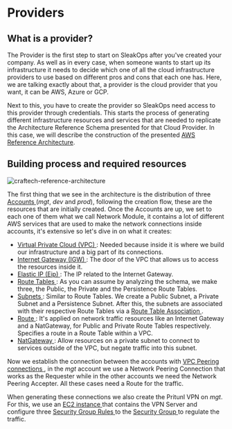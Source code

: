 
# Providers

## What is a provider?

The Provider is the first step to start on SleakOps after you've created your company. As well as in every case, when someone wants to start up its infrastructure it needs to decide which one of all the cloud infrastructure providers to use based on different pros and cons that each one has. Here, we are talking exactly about that, a provider is the cloud provider that you want, it can be AWS, Azure or GCP.

Next to this, you have to create the provider so SleakOps need access to this provider through credentials. This starts the process of generating different infrastructure resources and services that are needed to replicate the Architecture Reference Schema presented for that Cloud Provider. In this case, we will describe the construction of the presented [AWS Reference Architecture](/docs/provider/aws.mdx).

## Building process and required resources

<Zoom overlayBgColorEnd="rgba(255, 255, 255, 0.8)">
  <img
    src="/img/provider/aws/craftech-reference-architecture.png"
    alt="craftech-reference-architecture"
  />
</Zoom>

The first thing that we see in the architecture is the distribution of three [Accounts <FiExternalLink/>](https://aws.amazon.com/organizations/) (_mgt_, _dev_ and _prod_), following the creation flow, these are the resources that are initially created. Once the Accounts are up, we set to each one of them what we call Network Module, it contains a lot of different AWS services that are used to make the network connections inside accounts, it's extensive so let's dive in on what it creates:

- [Virtual Private Cloud (VPC) <FiExternalLink/>](https://aws.amazon.com/vpc/): Needed because inside it is where we build our infrastructure and a big part of its connections.
- [Internet Gateway (IGW) <FiExternalLink/>](https://docs.aws.amazon.com/vpc/latest/userguide/VPC_Internet_Gateway.html): The door of the VPC that allows us to access the resources inside it.
- [Elastic IP (Eip) <FiExternalLink/>](https://docs.aws.amazon.com/vpc/latest/userguide/vpc-eips.html): The IP related to the Internet Gateway.
- [Route Tables <FiExternalLink/>](https://docs.aws.amazon.com/vpc/latest/userguide/VPC_Route_Tables.html): As you can assume by analyzing the schema, we make three, the Public, the Private and the Persistence Route Tables.
- [Subnets <FiExternalLink/>](https://docs.aws.amazon.com/vpc/latest/userguide/configure-subnets.html): Similar to Route Tables. We create a Public Subnet, a Private Subnet and a Persistence Subnet. After this, the subnets are associated with their respective Route Tables via a [Route Table Association <FiExternalLink/>](https://docs.aws.amazon.com/vpc/latest/userguide/VPC_Route_Tables.html#route-table-assocation).
- [Route <FiExternalLink/>](https://docs.aws.amazon.com/vpc/latest/userguide/VPC_Route_Tables.html#route-table-routes): It's applied on network traffic resources like an Internet Gateway and a NatGateway, for Public and Private Route Tables respectively. Specifies a route in a Route Table within a VPC.
- [NatGateway <FiExternalLink/>](https://docs.aws.amazon.com/vpc/latest/userguide/vpc-nat-gateway.html): Allow resources on a private subnet to connect to services outside of the VPC, but negate traffic into this subnet.

Now we establish the connection between the accounts with [VPC Peering connections <FiExternalLink/>](https://docs.aws.amazon.com/vpc/latest/peering/what-is-vpc-peering.html), in the _mgt_ account we use a Network Peering Connection that works as the Requester while in the other accounts we need the Network Peering Accepter. All these cases need a Route for the traffic.

When generating these connections we also create the Pritunl VPN on _mgt_. For this, we use an [EC2 instance <FiExternalLink/>](https://aws.amazon.com/ec2/) that contains the VPN Server and configure three [Security Group Rules <FiExternalLink/>](https://docs.aws.amazon.com/vpc/latest/userguide/VPC_SecurityGroups.html#SecurityGroupRules) to the [Security Group <FiExternalLink/>](https://docs.aws.amazon.com/vpc/latest/userguide/VPC_SecurityGroups.html) to regulate the traffic.
